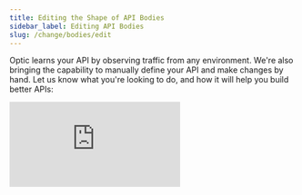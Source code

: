 ```yaml
---
title: Editing the Shape of API Bodies
sidebar_label: Editing API Bodies
slug: /change/bodies/edit
---
```


Optic learns your API by observing traffic from any environment. We're also bringing the capability to manually define your API and make changes by hand. Let us know what you're looking to do, and how it will help you build better APIs:

<iframe
  style={{width: '100%', height: 800}}
  src="https://portal.productboard.com/useoptic/2-optic/c/17-editing-the-shape-of-api-bodies"
  frameBorder="0"
/>
